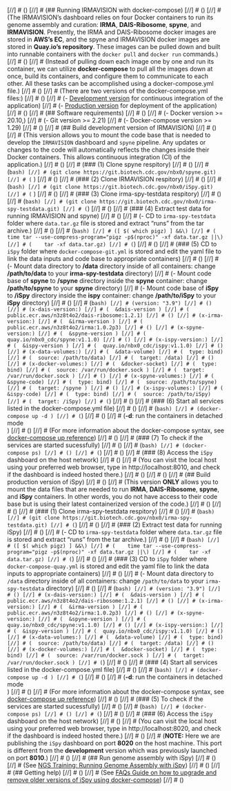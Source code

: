 [//] # ()
[//] # (## Running IRMAVISION with docker-compose)
[//] # ()
[//] # (The IRMAVISION's dashboard relies on four Docker containers to run its genome assembly and curation: **IRMA**, **DAIS-Ribosome**, **spyne**, and **IRMAVISION**. Presently, the IRMA and DAIS-Ribosome docker images are stored in **AWS’s EC**, and the spyne and IRMAVISION docker images are stored in **Quay.io's repository**. These images can be pulled down and built into runnable containers with the ```docker pull``` and ```docker run``` commands.)
[//] # ()
[//] # (Instead of pulling down each image one by one and run its container, we can utilize **docker-compose** to pull all the images down at once, build its containers, and configure them to communicate to each other. All these tasks can be accomplished using a docker-compose.yml file.)
[//] # ()
[//] # (There are two versions of the docker-compose.yml files:)
[//] # ()
[//] # (- [Development version](#build-development-version-of-irmavision) for continuous integration of the application)
[//] # (- [Production version](#build-production-version-of-irmavision) for deployment of the application)
[//] # ()
[//] # (## Software requirements)
[//] # ()
[//] # (- Docker version >= 20.10,)
[//] # (- Git version >= 2.21)
[//] # (- Docker-compose version >= 1.29)
[//] # ()
[//] # (## Build development version of IRMAVISION)
[//] # ()
[//] # (This version allows you to mount the code base that is needed to develop the `IRMAVISION` dashboard and `spyne` pipeline. Any updates or changes to the code will automatically reflects the changes inside their Docker containers. This allows continuous integration (CI) of the application.)
[//] # ()
[//] # (### (1) Clone spyne respitory)
[//] # ()
[//] # (```bash)
[//] # (git clone https://git.biotech.cdc.gov/nbx0/spyne.git)
[//] # (``` )
[//] # ()
[//] # (### (2) Clone IRMAVISION respitory)
[//] # ()
[//] # (```bash)
[//] # (git clone https://git.biotech.cdc.gov/nbx0/iSpy.git)
[//] # (``` )
[//] # ()
[//] # (### (3) Clone irma-spy-testdata respitory)
[//] # ()
[//] # (```bash)
[//] # (git clone https://git.biotech.cdc.gov/nbx0/irma-spy-testdata.git)
[//] # (```)
[//] # ()
[//] # (### (4) Extract test data for running IRMAVISION and spyne)
[//] # ()
[//] # (- CD to `irma-spy-testdata` folder where `data.tar.gz` file is stored and extract "runs" from the tar archive.)
[//] # ()
[//] # (```bash)
[//] # ([ $( which pigz) ] &&\)
[//] # (    time tar --use-compress-program="pigz -p$(nproc)" -xf data.tar.gz ||\)
[//] # (    tar -xf data.tar.gz)
[//] # (```)
[//] # ()
[//] # (### (5) CD to `iSpy` folder where `docker-compose-git.yml` is stored and edit the yaml file to link the data inputs and code base to appropriate containers)
[//] # ()
[//] # (- Mount data directory to **/data** directory inside of all containers: change **/path/to/data** to your **irma-spy-testdata** directory)
[//] # (- Mount code base of **spyne** to **/spyne** directory inside the **spyne** container: change **/path/to/spyne** to your **spyne** directory)
[//] # (- Mount code base of **iSpy** to **/iSpy** directory inside the **ispy** container: change **/path/to/iSpy** to your **iSpy** directory)
[//] # ()
[//] # (```bash)
[//] # (version: "3.9")
[//] # ()
[//] # (x-dais-version:)
[//] # (  &dais-version )
[//] # (  public.ecr.aws/n3z8t4o2/dais-ribosome:1.2.1)
[//] # ()
[//] # (x-irma-version:)
[//] # (  &irma-version )
[//] # (  public.ecr.aws/n3z8t4o2/irma:1.0.2p3)
[//] # ()
[//] # (x-spyne-version:)
[//] # (  &spyne-version )
[//] # (  quay.io/nbx0_cdc/spyne:v1.1.0)
[//] # ()
[//] # (x-ispy-version:)
[//] # (  &ispy-version )
[//] # (  quay.io/nbx0_cdc/ispy:v1.1.0)
[//] # ()
[//] # (x-data-volumes:)
[//] # (  &data-volume)
[//] # (  type: bind)
[//] # (  source: /path/to/data)
[//] # (  target: /data)
[//] # ()
[//] # (x-docker-volumes:)
[//] # (  &docker-socket)
[//] # (  type: bind)
[//] # (  source: /var/run/docker.sock )
[//] # (  target: /var/run/docker.sock )
[//] # ()
[//] # (x-spyne-volumes:)
[//] # (  &spyne-code)
[//] # (  type: bind)
[//] # (  source: /path/to/spyne)
[//] # (  target: /spyne )
[//] # ()
[//] # (x-ispy-volumes:)
[//] # (  &ispy-code)
[//] # (  type: bind)
[//] # (  source: /path/to/iSpy)
[//] # (  target: /iSpy)
[//] # (```)
[//] # ()
[//] # (### (6) Start all services listed in the docker-compose.yml file)
[//] # ()
[//] # (```bash)
[//] # (docker-compose up -d )
[//] # (```)
[//] # ()
[//] # (**-d**: run the containers in detached mode <br>)
[//] # ()
[//] # (For more information about the docker-compose syntax, see [docker-compose up reference](https://docs.docker.com/engine/reference/commandline/compose_up/))
[//] # ()
[//] # (### (7) To check if the services are started sucessfully)
[//] # ()
[//] # (```bash)
[//] # (docker-compose ps)
[//] # ()
[//] # (```)
[//] # ()
[//] # (### (8) Access the `iSpy` dashboard on the host network)
[//] # ()
[//] # (You can visit the local host using your preferred web browser, type in http://localhost:8010, and check if the dashboard is indeed hosted there.)
[//] # ()
[//] # ()
[//] # (## Build production version of iSpy)
[//] # ()
[//] # (This version **ONLY** allows you to mount the data files that are needed to run **IRMA**, **DAIS-Ribosome**, **spyne**, and **iSpy** containers. In other words, you do not have access to their code base but is using their latest containerized version of the code.)
[//] # ()
[//] # ()
[//] # (### (1) Clone irma-spy-testdata respitory)
[//] # ()
[//] # (```bash)
[//] # (git clone https://git.biotech.cdc.gov/nbx0/irma-spy-testdata.git)
[//] # (```)
[//] # ()
[//] # (### (2) Extract test data for running iSpy)
[//] # ()
[//] # (- CD to `irma-spy-testdata` folder where `data.tar.gz` file is stored and extract "runs" from the tar archive.)
[//] # ()
[//] # (```bash)
[//] # ([ $( which pigz) ] &&\)
[//] # (    time tar --use-compress-program="pigz -p$(nproc)" -xf data.tar.gz ||\)
[//] # (    tar -xf data.tar.gz)
[//] # (```)
[//] # ()
[//] # (### (3) CD to `iSpy` folder where `docker-compose-quay.yml` is stored and edit the yaml file to link the data inputs to appropriate containers)
[//] # ()
[//] # (- Mount data directory to `/data` directory inside of all containers: change `/path/to/data` to your `irma-spy-testdata` directory)
[//] # ()
[//] # (```bash)
[//] # (version: "3.9")
[//] # ()
[//] # (x-dais-version:)
[//] # (  &dais-version )
[//] # (  public.ecr.aws/n3z8t4o2/dais-ribosome:1.2.1)
[//] # ()
[//] # (x-irma-version:)
[//] # (  &irma-version )
[//] # (  public.ecr.aws/n3z8t4o2/irma:1.0.2p3)
[//] # ()
[//] # (x-spyne-version:)
[//] # (  &spyne-version )
[//] # (  quay.io/nbx0_cdc/spyne:v1.1.0)
[//] # ()
[//] # (x-ispy-version:)
[//] # (  &ispy-version )
[//] # (  quay.io/nbx0_cdc/ispy:v1.1.0)
[//] # ()
[//] # (x-data-volumes:)
[//] # (  &data-volume)
[//] # (  type: bind)
[//] # (  source: /path/to/data)
[//] # (  target: /data)
[//] # ()
[//] # (x-docker-volumes:)
[//] # (  &docker-socket)
[//] # (  type: bind)
[//] # (  source: /var/run/docker.sock )
[//] # (  target: /var/run/docker.sock )
[//] # (```)
[//] # ()
[//] # (### (4) Start all services listed in the docker-compose.yml file)
[//] # ()
[//] # (```bash)
[//] # (docker-compose up -d )
[//] # (```)
[//] # ()
[//] # (**-d**: run the containers in detached mode <br>)
[//] # ()
[//] # (For more information about the docker-compose syntax, see [docker-compose up reference](https://docs.docker.com/engine/reference/commandline/compose_up/))
[//] # ()
[//] # (### (5) To check if the services are started sucessfully)
[//] # ()
[//] # (```bash)
[//] # (docker-compose ps)
[//] # ()
[//] # (```)
[//] # ()
[//] # (### (6) Access the `iSpy` dashboard on the host network)
[//] # ()
[//] # (You can visit the local host using your preferred web browser, type in http://localhost:8020, and check if the dashboard is indeed hosted there.)
[//] # ()
[//] # (**NOTE:** Here we are publishing the `iSpy` dashboard on port **8020** on the host machine. This port is different from the **development** version which was previously launched on port **8010**.)
[//] # ()
[//] # (## Run genome assembly with iSpy)
[//] # ()
[//] # (See [NGS Training: Running Genome Assembly with iSpy](running-ispy.html))
[//] # ()
[//] # (## Getting help)
[//] # ()
[//] # (See [FAQs Guide on how to upgrade and remove older versions of iSpy using docker-compose](FAQs.html#how-to-start-restart-stop-or-remove-services-listed-in-docker-compose-yml))
[//] # ()